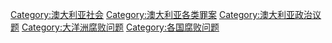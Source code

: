 [[Category:澳大利亚社会|Category:澳大利亚社会]]
[[Category:澳大利亚各类罪案|Category:澳大利亚各类罪案]]
[[Category:澳大利亚政治议题|Category:澳大利亚政治议题]]
[[Category:大洋洲腐败问题|Category:大洋洲腐败问题]]
[[Category:各国腐败问题|Category:各国腐败问题]]